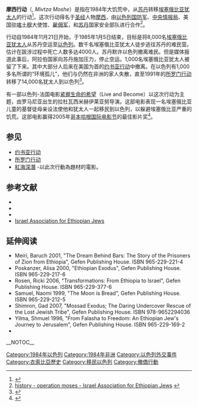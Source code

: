 '''摩西行动'''（{{lang-he|מבצע משה}}, ''Mivtza Moshe''）是指在1984年大饥荒中，从[[苏丹|苏丹]]转移[[贝塔以色列|埃塞俄比亚犹太人]]的行动<ref>{{Cite web |url=http://www.historyofwar.org/articles/wars_moses.html |title=Operation Moses |access-date=2010-02-16 |archive-date=2009-03-31 |archive-url=https://web.archive.org/web/20090331220013/http://www.historyofwar.org/articles/wars_moses.html |dead-url=no }}</ref>。这次行动得名于[[圣经|圣经]]人物[[摩西|摩西]]，由[[以色列国防军|以色列国防军]]、[[中央情报局|中央情报局]]、美国驻[[喀土穆|喀土穆]]大使馆、[[雇佣军|雇佣军]]，和[[苏丹|苏丹]]国家安全部队进行合作<ref>[http://www.iaej.co.il/pages/history_operation_moses.htm history - operation moses - Israel Association for Ethiopian Jews] {{webarchive|url=https://web.archive.org/web/20040408162905/http://www.iaej.co.il/pages/history_operation_moses.htm |date=2004-04-08 }}</ref>。 

行动自1984年11月21日开始，于1985年1月5日结束，目标是将8,000名[[贝塔以色列|埃塞俄比亚犹太人]]从苏丹空运至[[以色列|以色列]]。数千名埃塞俄比亚犹太人徒步逃往苏丹的难民营。估计在跋涉过程中死亡人数多达4000人。苏丹默许以色列撤离难民。但是媒体报道此事后，阿拉伯国家向苏丹施加压力，停止空运。1,000名埃塞俄比亚犹太人被留了下来。其中大部分人后来在美国为首的[[约书亚行动|约书亚行动]]中撤离。在以色列有1,000多名所谓的“环境孤儿”，他们与仍然在非洲的家人失散，直至1991年的[[所罗门行动|所罗门行动]]转移了14,000名犹太人到以色列<ref>{{Cite web |url=http://www.jewishvirtuallibrary.org/jsource/Judaism/ejhist.html#operation1 |title=The History of Ethiopian Jews |access-date=2010-02-16 |archive-date=2016-04-24 |archive-url=https://web.archive.org/web/20160424082926/http://www.jewishvirtuallibrary.org/jsource/Judaism/ejhist.html#operation1 |dead-url=no }}</ref>。

有一部以色列-法国电影[[紧握生命的希望|紧握生命的希望]]（Live and Become）以这次行动为主题，由罗马尼亚出生的拉杜瓦西米赫伊莱亚努导演。这部电影表现一名埃塞俄比亚儿童的基督徒母亲设法使他和犹太人一起移民到以色列，以躲避埃塞俄比亚严重的饥荒。这部电影赢得2005年[[哥本哈根国际电影节|哥本哈根国际电影节]]的最佳影片奖<ref>{{Cite web |url=http://www.imdb.com/title/tt0388505/ |title=Va, vis et deviens (2005) |access-date=2010-02-16 |archive-date=2006-10-14 |archive-url=https://web.archive.org/web/20061014174747/http://www.imdb.com/title/tt0388505/ |dead-url=no }}</ref>。

==参见==
*[[约书亚行动|约书亚行动]]
*[[所罗门行动|所罗门行动]]
*[[紅海深潛|紅海深潛]] -以此次行動為題材的電影。

==参考文献==
<references/>
*{{cite web|title=Dugdale-Pointon, TDP. (1 April 2001), Operation Moses|url=http://www.historyofwar.org/articles/wars_moses.html|accessdate=2008-07-24|archive-date=2009-03-31|archive-url=https://web.archive.org/web/20090331220013/http://www.historyofwar.org/articles/wars_moses.html|dead-url=no}}
*{{cite web|title=1985: Israel ends major Ethiopian rescue mission|url=http://news.bbc.co.uk/onthisday/hi/dates/stories/january/5/newsid_4071000/4071661.stm|publisher=[[BBC|BBC]]|accessdate=2007-04-04|date=1985-01-05|archive-date=2021-01-25|archive-url=https://web.archive.org/web/20210125120503/http://news.bbc.co.uk/onthisday/hi/dates/stories/january/5/newsid_4071000/4071661.stm|dead-url=no}}
*{{cite web|author=Anastasia Toufexis|title=Israel Stormy Skies for a Refugee Airlift|url=http://www.time.com/time/magazine/article/0,9171,956274-1,00.html|publisher=[[Time_(magazine)|TIME]]|date=1985-01-21|accessdate=2007-04-04|archive-date=2013-06-23|archive-url=https://web.archive.org/web/20130623125629/http://www.time.com/time/magazine/article/0,9171,956274-1,00.html|dead-url=yes}}
*[https://web.archive.org/web/20040408162905/http://www.iaej.co.il/pages/history_operation_moses.htm Israel Association for Ethiopian Jews]

==延伸阅读==
* Meiri, Baruch 2001, "The Dream Behind Bars: The Story of the Prisoners of Zion from Ethiopia", Gefen Publishing House. ISBN 965-229-221-4
* Poskanzer, Alisa 2000, "Ethiopian Exodus", Gefen Publishing House. ISBN 965-229-217-6
* Rosen, Ricki 2006, "Transformations: From Ethiopia to Israel", Gefen Publishing House. ISBN 965-229-377-6
* Samuel, Naomi 1999, "The Moon is Bread", Gefen Publishing House. ISBN 965-229-212-5
* Shimron, Gad 2007, "Mossad Exodus; The Daring Undercover Rescue of the Lost Jewish Tribe", Gefen Publishing House. ISBN 978-9652294036 
* Yilma, Shmuel 1996, "From Falasha to Freedom: An Ethiopian Jew's Journey to Jerusalem", Gefen Publishing House. ISBN 965-229-169-2
*{{cite | author= Viktor Ostrovsky|title= By Way of Deception| publisher =Stoddard Publishing |date = 1990}}

__NOTOC__

[[Category:1984年以色列|Category:1984年以色列]]
[[Category:1984年非洲|Category:1984年非洲]]
[[Category:以色列外交事件|Category:以色列外交事件]]
[[Category:衣索比亞歷史|Category:衣索比亞歷史]]
[[Category:移民以色列|Category:移民以色列]]
[[Category:撤僑行動|Category:撤僑行動]]